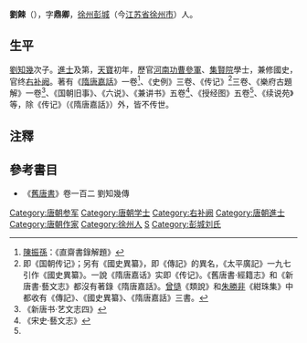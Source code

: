 '''劉餗'''（{{bd|？||？||catIdx=L劉}}），字'''鼎卿'''，[[徐州_(刘宋)|徐州]][[彭城县|彭城]]（今[[江苏省|江苏省]][[徐州市|徐州市]]）人。

==生平==
[[劉知幾|劉知幾]]次子。[[進士|進士]]及第，[[天宝_(唐朝)|天寶]]初年，歷官[[河南|河南]][[功曹|功曹]][[參軍|參軍]]、[[集賢院|集賢院]]學士，兼修國史，官终[[右补阙|右补阙]]。著有《[[隋唐嘉話|隋唐嘉話]]》一卷<ref>[[陳振孫|陳振孫]]：《直齋書錄解題》</ref>、《史例》三卷、《传记》<ref>即《国朝传记》；另有《國史異纂》，即《傳記》的異名，《太平廣記》一九七引作《國史異纂》。一說《隋唐嘉话》实即《传记》。《舊唐書·經籍志》和《新唐書·藝文志》都沒有著錄《隋唐嘉話》。[[曾慥|曾慥]]《類說》和[[朱勝非|朱勝非]]《紺珠集》中都收有《傳記》、《國史異纂》、《隋唐嘉話》三書。</ref>三卷、《樂府古題解》一卷<ref>《新唐书·艺文志四》</ref>、《国朝旧事》、《六说》、《兼讲书》五卷<ref name="#1">《宋史‧藝文志》</ref>、《授经图》五卷<ref name="#1"/>、《续说苑》等，除《传记》（《隋唐嘉話》）外，皆不传世。

==注釋==
{{reflist|2}}

==參考書目==
{{refbegin}}
* 《[[舊唐書|舊唐書]]》卷一百二  劉知幾傳
{{refend}}

{{DEFAULTSORT:L}}
[[Category:唐朝参军|Category:唐朝参军]]
[[Category:唐朝学士|Category:唐朝学士]]
[[Category:右补阙|Category:右补阙]]
[[Category:唐朝進士|Category:唐朝進士]]
[[Category:唐朝作家|Category:唐朝作家]]
[[Category:徐州人|Category:徐州人]]
[[Category:劉姓|S]]
[[Category:彭城刘氏|Category:彭城刘氏]]